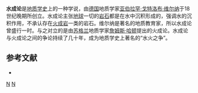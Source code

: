 {{expand|time=2015-05-03T01:41:15+00:00}}
{{onesource|time=2015-05-03T01:41:15+00:00}}
'''水成论'''是[[地质学史|地质学史]]上的一种学说，由[[德国|德国]]地质学家[[亚伯拉罕·戈特洛布·维尔纳|亚伯拉罕·戈特洛布·维尔纳]]于18世纪晚期所创立。水成论主张[[地球|地球]]一切的[[岩石|岩石]]都是在水中沉积形成的，强调水的沉积作用，不承认存在[[火成岩|火成岩]]一类的岩石。维尔纳是著名的地质教育家，所以水成论曾盛行一时。与之对立的是由[[苏格兰|苏格兰]]地质学家[[詹姆斯·哈顿|詹姆斯·哈顿]]提出的火成论。水成论与火成论之间的争论持续了几十年，成为地质学史上著名的“水火之争”。

==参考文献==
* {{cite book zh |author=杨坤光 袁晏明 |title=地质学基础 |format=M |edition=1 |location=武汉 |publisher=中国地质大学出版社 |date=2009 |pages=4 |id= ISBN 978-7-5625-2384-0}}

{{地质小作品}}

[[分类:地球科学史|N]]
[[分类:已废弃的科学理论|N]]